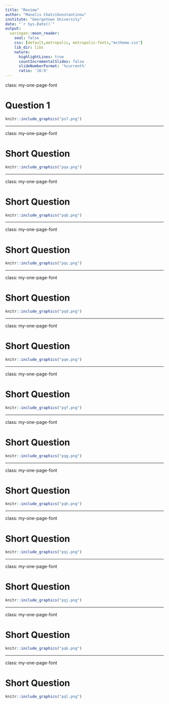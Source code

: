 ```yaml
---
title: "Review"
author: "Manolis Chatzikonstantinou"
institute: "Georgetown University"
date: "`r Sys.Date()`"
output: 
  xaringan::moon_reader:
    seal: false
    css: [default,metropolis, metropolis-fonts,"mctheme.css"]
    lib_dir: libs
    nature:
      highlightLines: true
      countIncrementalSlides: false
      slideNumberFormat: '%current%' 
      ratio: '16:9'
---
```


class: my-one-page-font

# Question 1


```r
knitr::include_graphics("ps7.png") 
```

---

class: my-one-page-font

# Short Question

```r
knitr::include_graphics("pqa.png") 
```



---

class: my-one-page-font

# Short Question

```r
knitr::include_graphics("pqb.png") 
```



---

class: my-one-page-font

# Short Question

```r
knitr::include_graphics("pqc.png") 
```




---

class: my-one-page-font

# Short Question

```r
knitr::include_graphics("pqd.png") 
```



---

class: my-one-page-font

# Short Question

```r
knitr::include_graphics("pqe.png") 
```



---

class: my-one-page-font

# Short Question

```r
knitr::include_graphics("pqf.png") 
```




---

class: my-one-page-font

# Short Question

```r
knitr::include_graphics("pqg.png") 
```


---

class: my-one-page-font

# Short Question

```r
knitr::include_graphics("pqh.png") 
```



---

class: my-one-page-font

# Short Question

```r
knitr::include_graphics("pqi.png") 
```


---

class: my-one-page-font

# Short Question

```r
knitr::include_graphics("pqj.png") 
```

---

class: my-one-page-font

# Short Question

```r
knitr::include_graphics("pqk.png") 
```

---

class: my-one-page-font

# Short Question

```r
knitr::include_graphics("pql.png") 
```

